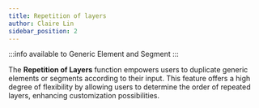 ```yaml
---
title: Repetition of layers
author: Claire Lin
sidebar_position: 2
---
```



<SubTitle text="Repetition of layers" />
<Reader text="User" />

:::info
available to Generic Element and Segment
:::

The **Repetition of Layers** function empowers users to duplicate generic elements or segments according to their input. This feature offers a high degree of flexibility by allowing users to determine the order of repeated layers, enhancing customization possibilities.

<YouTubeFrame src="https://www.youtube-nocookie.com/embed/aYgw3Mo-ymI" title="Repetition of layers." />
